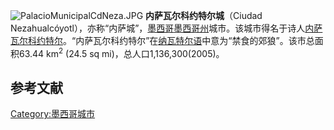 {{Infobox Settlement
|official_name          =
|name                   = 内萨瓦尔科约特尔城
|other_name             = Neza
|native_name            =  <!-- for cities whose native name is not in English -->
|nickname               = 
|settlement_type        = 
|total_type             =
|motto                  =
<!-- images and maps  ----------->
|image_skyline          = PalacioMunicipalCdNeza.JPG 
|imagesize              =
|image_caption          =
|image_flag             = 
|flag_size              =
|image_seal             = Glifo prehispánico de Nezahualcóyotl.svg
|seal_size              = 
|image_shield           = 
|shield_size            =
|city_logo              =
|citylogo_size          =
|image_map              =  
|mapsize                = 
|map_caption            = 
|image_map1             = 
|mapsize1               = 
|map_caption1           = 
|image_dot_map          = 
|dot_mapsize            =
|dot_map_caption        =
|dot_x =  |dot_y =
|pushpin_map            = Mexico
|pushpin_label_position =above
|pushpin_mapsize        =300
|pushpin_map_caption    =Location in Mexico
<!-- Location ------------------>
|subdivision_type       = 国家
|subdivision_name       = {{flag|Mexico}}
|subdivision_type1      = [[墨西哥行政區劃|州]]
|subdivision_name1      = [[墨西哥州|墨西哥州]]
|subdivision_type2      = 
|subdivision_name2      = 
|subdivision_type3      = 
|subdivision_name3      = 
|subdivision_type4      = 
|subdivision_name4      =
<!-- Politics ----------------->
|government_footnotes   =
|government_type        =
|leader_title           = 市长
|leader_name            =  Edgar Cesáreo Navarro Sánchez
|leader_title1          =  <!-- for places with, say, both a mayor and a city manager -->
|leader_name1           =
|leader_title2          =
|leader_name2           =
|leader_title3          =
|leader_name3           =
|leader_title4          =
|leader_name4           =
|established_title      = 建立
|established_date       = 1930s
|established_title2     = 确立城市地位
|established_date2      = 1963
|established_title3     =  
|established_date3      =   
<!-- Area    --------------------->
|area_magnitude         = 
|unit_pref                = <!--Enter: Imperial, if Imperial (metric) is desired-->
|area_footnotes           =  
|area_total_km2           =63.44
|area_land_km2            = <!--See table @ Template:Infobox Settlement for details on automatic unit conversion-->
|area_water_km2           =
|area_total_sq_mi         =
|area_land_sq_mi          =
|area_water_sq_mi         =
|area_water_percent       =
|area_urban_km2           =
|area_urban_sq_mi         =
|area_metro_km2           =
|area_metro_sq_mi         =
|area_blank1_title        =
|area_blank1_km2          =
|area_blank1_sq_mi        =
<!-- Population   ----------------------->
|population_as_of               = 2005
|population_footnotes           = 市区
|population_note                = 
|population_total               = 1140528
|population_density_km2         =
|population_density_sq_mi       =
|population_blank1_title        = 
|population_blank1              = 
|population_blank2_title        = 
|population_blank2              =  
|population_density_blank1_km2 =   
|population_density_blank1_sq_mi =
<!-- General information  --------------->
|timezone               = [[Time_in_Mexico|CST]]
|utc_offset             = -6
|timezone_DST           = 
|utc_offset_DST         =
|latd=19 |latm=24 |lats=00 |latNS=N
|longd=98 |longm=59  |longs=20  |longEW=W <!-- coordinates of seat -->
|elevation_footnotes    = 
|elevation_m            = 2440
|levation_ft           =
<!-- Area/postal codes & others -------->
|postal_code_type       = 邮政编码 <!-- enter ZIP code, Postcode, Post code, Postal code... -->
|postal_code            = 57500
|area_code              = 55
|blank_name             = 
|blank_info             = 
|blank1_name            = [[Demonym|Demonym]]
|blank1_info            = 
|website                = {{es icon}}  [http://www.neza.gob.mx/ Web site] 
|footnotes              = 
}}

[[File:PalacioMunicipalCdNeza.JPG|right]]
'''内萨瓦尔科约特尔城'''（Ciudad Nezahualcóyotl），亦称“内萨城”，[[墨西哥|墨西哥]][[墨西哥州|墨西哥州]]城市。该城市得名于诗人[[内萨瓦尔科约特尔|内萨瓦尔科约特尔]]。“内萨瓦尔科约特尔”在[[纳瓦特尔语|纳瓦特尔语]]中意为“禁食的郊狼”。该市总面积63.44 km<sup>2</sup> (24.5 sq mi)，总人口1,136,300(2005)。

== 参考文献 ==
<references/>

{{Authority control}}
[[Category:墨西哥城市|Category:墨西哥城市]]